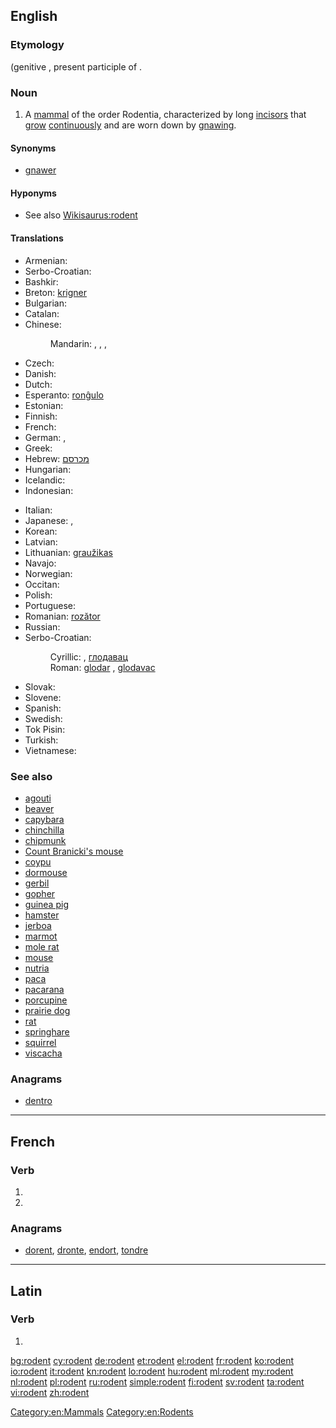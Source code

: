 ==English==
{{wikipedia}}
{{picdic
|image=Apodemus sylvaticus bosmuis.jpg
|detail1=
{{picdicimg|image=Lightmatter chimp.jpg|link=animal}}
{{picdicimg|image=Tiger in the water.jpg|link=mammal}}
|detail2=
{{picdicimg|image=American Beaver.jpg|link=beaver}}
{{picdicimg|image=Capybara Hattiesburg Zoo (70909b-42) 2560x1600.jpg|link=capybara}}
{{picdicimg|image=Tamias minimus.jpg|link=chipmunk}}
{{picdicimg|image=Chomik europejski.jpg|link=hamster}}
{{picdicimg|image=Mouse white background.jpg|link=mouse}}
{{picdicimg|image=Porcupine 3.jpg|link=porcupine}}
{{picdicimg|image=Ruskea rotta.png|link=rat}}
{{picdicimg|image=AmericanRedSquirrel.jpg|link=squirrel}}
{{picdicimg|image=Bank vole.jpg|link=vole}}
}}

===Etymology===
{{etyl|la}} {{term|rodens|rōdēns|lang=la}} (genitive {{term|rodentis|rōdentis|lang=la}}, present participle of {{term|rodo|rōdō|I gnaw|lang=la}}.

===Noun===
{{en-noun}}

# A [[mammal]] of the order Rodentia, characterized by long [[incisor]]s that [[grow]] [[continuously]] and are worn down by [[gnaw]]ing.

====Synonyms====
* [[gnawer]]

====Hyponyms====
* See also [[Wikisaurus:rodent]]

====Translations====
{{trans-top|mammal of the order Rodentia}}
* Armenian: {{t-|hy|կրծող|tr=krçoġ}}
* Serbo-Croatian: {{t-|sh|glodar|m}}
* Bashkir: {{tø|ba|кимереүсе|tr=kimerewse}}
* Breton: [[krigner]] {{m}}
* Bulgarian: {{t+|bg|гризач|m|tr=grizač}}
* Catalan: {{t+|ca|rosegador}}
* Chinese:
*: Mandarin: {{t-|cmn|嚙齒目動物|sc=Hani}}, {{t-|cmn|啮齿目动物|tr=nièchǐmù dòngwù|sc=Hani}}, {{t-|cmn|嚙齒動物|sc=Hani}}, {{t-|cmn|啮齿动物|tr=nièchǐ dòngwù|sc=Hani}}
* Czech: {{t-|cs|hlodavec|m}}
* Danish: {{t+|da|gnaver}}
* Dutch: {{t+|nl|knaagdier|n}}
* Esperanto: [[ronĝulo]]
* Estonian: {{t-|et|näriline}}
* Finnish: {{t+|fi|jyrsijä}}
* French: {{t+|fr|rongeur|m}}
* German: {{t+|de|Nagetier|n}}, {{t+|de|Nager|m}}
* Greek: {{t+|el|τρωκτικό|n|tr=troktikó}}
* Hebrew: [[מכרסם]]
* Hungarian: {{t+|hu|rágcsáló}}
* Icelandic: {{t+|is|nagdýr|n}}
* Indonesian: {{t+|id|pengerat}}
{{trans-mid}}
* Italian: {{t-|it|roditore|m}}
* Japanese: {{t-|ja|齧歯類|tr=げっしるい, gesshirui}}, {{t-|ja|齧歯動物|tr=げっしどうぶつ, gesshi-dōbutsu}}
* Korean: {{t-|ko|설치류|tr=seolchiryu|sc=Hang}}
* Latvian: {{t-|lv|grauzējs|m}}
* Lithuanian: [[graužikas]] {{m}}
* Navajo: {{tø|nv|tsin deigházhígíí}}
* Norwegian: {{t+|no|gnager|m}}
* Occitan: {{t+|oc|rosegaire}}
* Polish: {{t+|pl|gryzoń}}
* Portuguese: {{t+|pt|roedor|m}}
* Romanian: [[rozător]] {{n}}
* Russian: {{t+|ru|грызун|m|tr=gryzún}}
* Serbo-Croatian:
*: Cyrillic: {{t-|sh|глодар|m|sc=Cyrl}}, [[глодавац]] {{m}}
*: Roman: [[glodar]] {{m}}, [[glodavac]] {{m}}
* Slovak: {{t-|sk|hlodavec|m}}
* Slovene: {{t+|sl|glodalec|m}}
* Spanish: {{t+|es|roedor|m}}
* Swedish: {{t+|sv|gnagare|c}}
* Tok Pisin: {{t-|tpi|rat}}
* Turkish: {{t+|tr|kemirgen}}
* Vietnamese: {{t+|vi|gặm nhấm}}
{{trans-bottom}}

===See also===
* [[agouti]]
* [[beaver]]
* [[capybara]]
* [[chinchilla]]
* [[chipmunk]]
* [[Count Branicki's mouse]]
* [[coypu]]
* [[dormouse]]
* [[gerbil]]
* [[gopher]]
* [[guinea pig]]
* [[hamster]]
* [[jerboa]]
* [[marmot]]
* [[mole rat]]
* [[mouse]]
* [[nutria]]
* [[paca]]
* [[pacarana]]
* [[porcupine]]
* [[prairie dog]]
* [[rat]]
* [[springhare]]
* [[squirrel]]
* [[viscacha]]

===Anagrams===
* [[dentro#English|dentro]]

[[Category:en:Mammals]]
[[Category:en:Rodents]]

----

==French==

===Verb===
{{fr-verb-form}}

# {{conjugation of|roder||3|p|pres|ind|lang=fr}}
# {{conjugation of|roder||3|p|pres|sub|lang=fr}}

===Anagrams===
* [[dorent#French|dorent]], [[dronte#French|dronte]], [[endort#French|endort]], [[tondre#French|tondre]]

----

==Latin==

===Verb===
{{la-verb-form|rōdent}}

# {{conjugation of|rodo|rōdō|3|p|fut|act|ind|lang=la}}

[[bg:rodent]]
[[cy:rodent]]
[[de:rodent]]
[[et:rodent]]
[[el:rodent]]
[[fr:rodent]]
[[ko:rodent]]
[[io:rodent]]
[[it:rodent]]
[[kn:rodent]]
[[lo:rodent]]
[[hu:rodent]]
[[ml:rodent]]
[[my:rodent]]
[[nl:rodent]]
[[pl:rodent]]
[[ru:rodent]]
[[simple:rodent]]
[[fi:rodent]]
[[sv:rodent]]
[[ta:rodent]]
[[vi:rodent]]
[[zh:rodent]]